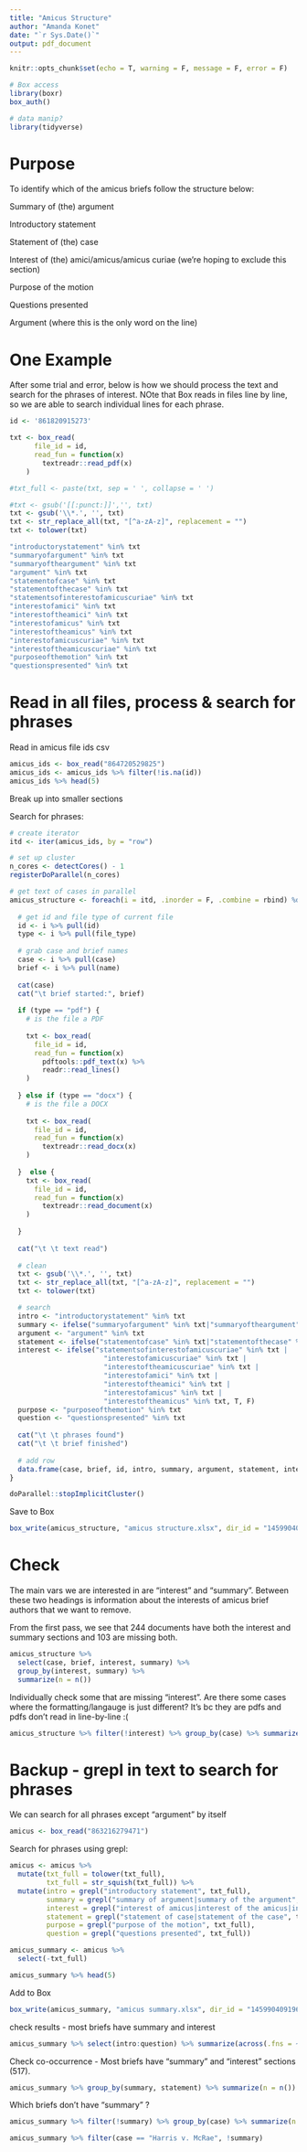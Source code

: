```yaml
---
title: "Amicus Structure"
author: "Amanda Konet"
date: "`r Sys.Date()`"
output: pdf_document
---
```


```r
knitr::opts_chunk$set(echo = T, warning = F, message = F, error = F)

# Box access
library(boxr)
box_auth()

# data manip?
library(tidyverse)
```


# Purpose

To identify which of the amicus briefs follow the structure below:

Summary of (the) argument

Introductory statement

Statement of (the) case

Interest of (the) amici/amicus/amicus curiae (we’re hoping to exclude this section)

Purpose of the motion

Questions presented

Argument (where this is the only word on the line)

# One Example

After some trial and error, below is how we should process the text and search for the phrases of interest. NOte that Box reads in files line by line, so we are able to search individual lines for each phrase. 

```r
id <- '861820915273'

txt <- box_read(
      file_id = id,
      read_fun = function(x)
        textreadr::read_pdf(x)
    )

#txt_full <- paste(txt, sep = ' ', collapse = ' ')

#txt <- gsub('[[:punct:]]','', txt)
txt <- gsub('\\*.', '', txt)
txt <- str_replace_all(txt, "[^a-zA-z]", replacement = "")
txt <- tolower(txt)

"introductorystatement" %in% txt
"summaryofargument" %in% txt
"summaryoftheargument" %in% txt
"argument" %in% txt
"statementofcase" %in% txt
"statementofthecase" %in% txt
"statementsofinterestofamicuscuriae" %in% txt
"interestofamici" %in% txt
"interestoftheamici" %in% txt
"interestofamicus" %in% txt
"interestoftheamicus" %in% txt
"interestofamicuscuriae" %in% txt
"interestoftheamicuscuriae" %in% txt
"purposeofthemotion" %in% txt
"questionspresented" %in% txt
```

# Read in all files, process & search for phrases

Read in amicus file ids csv

```r
amicus_ids <- box_read("864720529825")
amicus_ids <- amicus_ids %>% filter(!is.na(id))
amicus_ids %>% head(5)
```


Break up into smaller sections 

Search for phrases:

```r
# create iterator 
itd <- iter(amicus_ids, by = "row")

# set up cluster
n_cores <- detectCores() - 1
registerDoParallel(n_cores)

# get text of cases in parallel
amicus_structure <- foreach(i = itd, .inorder = F, .combine = rbind) %dopar% {
  
  # get id and file type of current file
  id <- i %>% pull(id)
  type <- i %>% pull(file_type)
  
  # grab case and brief names
  case <- i %>% pull(case)
  brief <- i %>% pull(name)
  
  cat(case)
  cat("\t brief started:", brief)
  
  if (type == "pdf") {
    # is the file a PDF
    
    txt <- box_read(
      file_id = id,
      read_fun = function(x)
        pdftools::pdf_text(x) %>%
        readr::read_lines()
    )
    
  } else if (type == "docx") {
    # is the file a DOCX
    
    txt <- box_read(
      file_id = id,
      read_fun = function(x)
        textreadr::read_docx(x)
    )
    
  }  else {
    txt <- box_read(
      file_id = id,
      read_fun = function(x)
        textreadr::read_document(x)
    )
    
  }
  
  cat("\t \t text read")
  
  # clean
  txt <- gsub('\\*.', '', txt)
  txt <- str_replace_all(txt, "[^a-zA-z]", replacement = "")
  txt <- tolower(txt)

  # search
  intro <- "introductorystatement" %in% txt
  summary <- ifelse("summaryofargument" %in% txt|"summaryoftheargument" %in% txt, T, F)
  argument <- "argument" %in% txt
  statement <- ifelse("statementofcase" %in% txt|"statementofthecase" %in% txt, T, F)
  interest <- ifelse("statementsofinterestofamicuscuriae" %in% txt |
                       "interestofamicuscuriae" %in% txt |
                       "interestoftheamicuscuriae" %in% txt |
                       "interestofamici" %in% txt |
                       "interestoftheamici" %in% txt |
                       "interestofamicus" %in% txt |
                       "interestoftheamicus" %in% txt, T, F)
  purpose <- "purposeofthemotion" %in% txt
  question <- "questionspresented" %in% txt
  
  cat("\t \t phrases found")
  cat("\t \t brief finished")
  
  # add row
  data.frame(case, brief, id, intro, summary, argument, statement, interest, purpose, question)
}

doParallel::stopImplicitCluster()
```


Save to Box

```r
box_write(amicus_structure, "amicus structure.xlsx", dir_id = "145990409196")
```


# Check

The main vars we are interested in are "interest" and "summary". Between these two headings is information about the interests of amicus brief authors that we want to remove.

From the first pass, we see that 244 documents have both the interest and summary sections and 103 are missing both. 

```r
amicus_structure %>% 
  select(case, brief, interest, summary) %>% 
  group_by(interest, summary) %>% 
  summarize(n = n())
```

Individually check some that are missing "interest". Are there some cases where the formatting/langauge is just different? It's bc they are pdfs and pdfs don't read in line-by-line :(

```r
amicus_structure %>% filter(!interest) %>% group_by(case) %>% summarize(n = n()) %>% arrange(-n)
```

# Backup - grepl in text to search for phrases

We can search for all phrases except "argument" by itself

```r
amicus <- box_read("863216279471")
```


Search for phrases using grepl: 

```r
amicus <- amicus %>%
  mutate(txt_full = tolower(txt_full),
         txt_full = str_squish(txt_full)) %>% 
  mutate(intro = grepl("introductory statement", txt_full),
         summary = grepl("summary of argument|summary of the argument", txt_full),
         interest = grepl("interest of amicus|interest of the amicus|interest of amici|interest of the amici", txt_full),
         statement = grepl("statement of case|statement of the case", txt_full),
         purpose = grepl("purpose of the motion", txt_full),
         question = grepl("questions presented", txt_full))

amicus_summary <- amicus %>% 
  select(-txt_full)

amicus_summary %>% head(5)
```


Add to Box

```r
box_write(amicus_summary, "amicus summary.xlsx", dir_id = "145990409196")
```


check results - most briefs have summary and interest 

```r
amicus_summary %>% select(intro:question) %>% summarize(across(.fns = ~ sum(., is.na(.), 0)))
```
Check co-occurrence - Most briefs have "summary" and "interest" sections (517). 

```r
amicus_summary %>% group_by(summary, statement) %>% summarize(n = n())
```



Which briefs don't have "summary" ? 

```r
amicus_summary %>% filter(!summary) %>% group_by(case) %>% summarize(n = n()) %>% arrange(-n)
```

```r
amicus_summary %>% filter(case == "Harris v. McRae", !summary)
```

